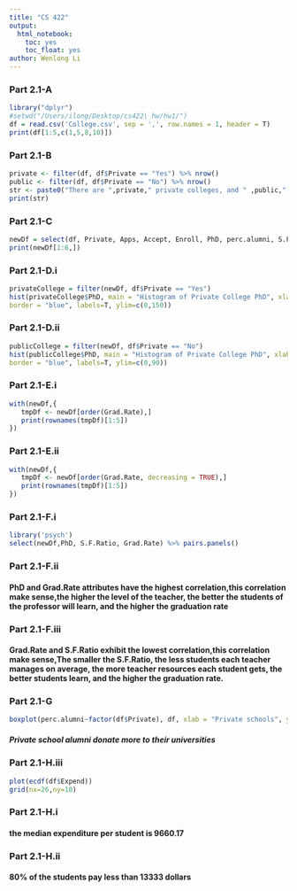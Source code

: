 ```yaml
---
title: "CS 422"
output: 
  html_notebook:
    toc: yes
    toc_float: yes
author: Wenlong Li
---
```


### Part 2.1-A

```r
library("dplyr")
#setwd("/Users/ilong/Desktop/cs422\ hw/hw1/")
df = read.csv('College.csv', sep = ',', row.names = 1, header = T)
print(df[1:5,c(1,5,8,10)])
```
### Part 2.1-B
```r
private <- filter(df, df$Private == "Yes") %>% nrow()
public <- filter(df, df$Private == "No") %>% nrow()
str <- paste0("There are ",private," private colleges, and " ,public," public colleges in the dataset")
print(str)
```
### Part 2.1-C
```r
newDf = select(df, Private, Apps, Accept, Enroll, PhD, perc.alumni, S.F.Ratio, Grad.Rate)
print(newDf[1:6,])
```
### Part 2.1-D.i
```r
privateCollege = filter(newDf, df$Private == "Yes")
hist(privateCollege$PhD, main = "Histogram of Private College PhD", xlab = "Number of PhD", ylab = "Number of schools", density = 10,angle = 45, col = "red",
border = "blue", labels=T, ylim=c(0,150))

```
### Part 2.1-D.ii
```r
publicCollege = filter(newDf, df$Private == "No")
hist(publicCollege$PhD, main = "Histogram of Private College PhD", xlab = "Number of PhD", ylab = "Number of schools", density = 10,angle = 45, col = "red",
border = "blue", labels=T, ylim=c(0,90))

```
### Part 2.1-E.i
```r
with(newDf,{
   tmpDf <- newDf[order(Grad.Rate),]
   print(rownames(tmpDf)[1:5])
})
```
### Part 2.1-E.ii
```r
with(newDf,{
   tmpDf <- newDf[order(Grad.Rate, decreasing = TRUE),]
   print(rownames(tmpDf)[1:5])
})
```
### Part 2.1-F.i
```r
library('psych')
select(newDf,PhD, S.F.Ratio, Grad.Rate) %>% pairs.panels()
```
### Part 2.1-F.ii
#### PhD and Grad.Rate attributes have the highest correlation,this correlation make sense,the higher the level of the teacher, the better the students of the professor will learn, and the higher the graduation rate
### Part 2.1-F.iii
#### Grad.Rate and S.F.Ratio exhibit the lowest correlation,this correlation make sense,The smaller the S.F.Ratio, the less students each teacher manages on average, the more teacher resources each student gets, the better students learn, and the higher the graduation rate.
### Part 2.1-G
```r
boxplot(perc.alumni~factor(df$Private), df, xlab = "Private schools", ylab = "Number of perc.alumni")
```
##### Private school alumni donate more to their universities

### Part 2.1-H.iii
```r
plot(ecdf(df$Expend))
grid(nx=26,ny=10)
```

### Part 2.1-H.i
#### the median expenditure per student is 9660.17
### Part 2.1-H.ii
#### 80% of the students pay less than 13333 dollars 







